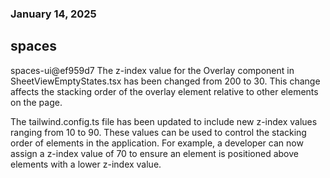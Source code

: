 ### January 14, 2025
## spaces

spaces-ui@ef959d7
The z-index value for the Overlay component in SheetViewEmptyStates.tsx has been changed from 200 to 30. This change affects the stacking order of the overlay element relative to other elements on the page.

The tailwind.config.ts file has been updated to include new z-index values ranging from 10 to 90. These values can be used to control the stacking order of elements in the application. For example, a developer can now assign a z-index value of 70 to ensure an element is positioned above elements with a lower z-index value.